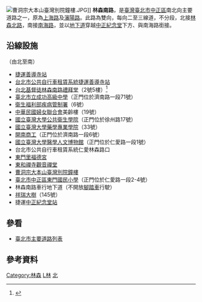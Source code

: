 [[File:曹洞宗大本山臺灣別院鐘樓.JPG|right]]]]
'''林森南路'''，是[[臺灣|臺灣]][[臺北市|臺北市]][[中正區_(臺北市)|中正區]]南北向主要道路之一，原為[[上海路|上海路]]及[[瀋陽路|瀋陽路]]。此路為雙向，每向二至三線道，不分段，北接[[林森北路|林森北路]]，南接[[南海路|南海路]]，並以[[隧道|地下道]]穿越[[中正紀念堂|中正紀念堂]]下方、與南海路銜接。

==沿線設施==
（由北至南）
*[[台北捷運|捷運]][[善導寺站|善導寺站]]
*[[台北市公共自行車租賃系統|台北市公共自行車租賃系統]][[捷運善導寺站|捷運善導寺站]]
*[[林森南路禮拜堂|台北基督徒林森南路禮拜堂]]（2號5樓）<ref>{{Cite url|url=http://www.linnan.org.tw/|title=林森南路禮拜堂|work=林森南路禮拜堂官方網站|language=zh-tw|accessdate=2021-08-03|archive-date=2021-02-07|archive-url=https://web.archive.org/web/20210207192601/http://www.linnan.org.tw/|dead-url=no}}</ref>
*[[臺北市立成功高級中學|臺北市立成功高級中學]]（正門位於濟南路一段71號）
*[[衛生福利部疾病管制署|衛生福利部疾病管制署]]（6號）
*[[中華民國婦女聯合會|中華民國婦女聯合會]]美齡樓（19號）
*[[國立臺灣大學公共衛生學院|國立臺灣大學公共衛生學院]]（正門位於徐州路17號）
*[[國立臺灣大學藥學專業學院|國立臺灣大學藥學專業學院]]（33號）
*[[開南商工|開南商工]]（正門位於濟南路一段6號）
*[[國立臺灣大學醫學人文博物館|國立臺灣大學醫學人文博物館]]（正門位於仁愛路一段1號）
*台北市公共自行車租賃系統仁愛林森路口
*[[東門里福德宮|東門里福德宮]]
*[[東和禪寺觀音禪堂|東和禪寺觀音禪堂]]
*[[曹洞宗大本山臺灣別院鐘樓|曹洞宗大本山臺灣別院鐘樓]]
*[[臺北市中正區東門國民小學|臺北市中正區東門國民小學]]（正門位於仁愛路一段2-4號）
*林森南路車行地下道（不開放[[腳踏車|腳踏車]]行駛）
*[[祥瑞大樹|祥瑞大樹]]（145號）
*捷運[[中正紀念堂站|中正紀念堂站]]

==參看==
*[[臺北市主要道路列表|臺北市主要道路列表]]

==參考資料==
{{Reflist}}
{{臺北市市區主要道路}}
[[Category:林森|Category:林森]]
[[Category:臺北市街道|L林]]
[[Category:冠以人名的台灣道路|北]]

{{TW-road-stub}}
